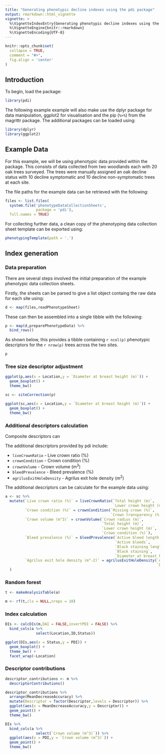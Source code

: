 ```yaml
---
title: "Generating phenotypic decline indexes using the pdi package"
output: rmarkdown::html_vignette
vignette: >
  %\VignetteIndexEntry{Generating phenotypic decline indexes using the pdi package}
  %\VignetteEngine{knitr::rmarkdown}
  %\VignetteEncoding{UTF-8}
---
```


```r
knitr::opts_chunk$set(
  collapse = TRUE,
  comment = "#>",
  fig.align = 'center'
)
```

## Introduction

To begin, load the package:

```r
library(pdi)
```

The following example example will also make use the dplyr package for data manipulation, ggplot2 for visualisation and the pip (`%>%`) from the magrittr package.
The additional packages can be loaded using:

```r
library(dplyr)
library(ggplot2)
```

## Example Data

For this example, we will be using phenotypic data provided within the package.
This consists of data collected from two woodlands each with 20 oak trees surveyed.
The trees were manually assigned an oak decline status with 10 decline symptomatic and 10 decline non-symptomatic trees at each site.

The file paths for the example data can be retrieved with the following:

```r
files <- list.files(
  system.file('phenotypeDataCollectionSheets',
              package = 'pdi'),
  full.names = TRUE) 
```

For collecting further data, a clean copy of the phenotyping data collection sheet template can be exported using:

```r
phenotypingTemplate(path = '.')
```

## Index generation

### Data preparation

There are several steps involved the initial preparation of the example phenotypic data collection sheets.

Firstly, the sheets can be parsed to give a list object containg the raw data for each site using:

```r
d <- map(files,readPhenotypeSheet)
```

These can then be assembled into a single tibble with the following:

```r
p <- map(d,preparePhenotypeData) %>%
  bind_rows()
```

As shown below, this provides a tibble containing `r ncol(p)` phenotypic descriptors for the `r nrow(p)` trees across the two sites.

```r
p
```

### Tree size descriptor adjustment

```r
ggplot(p,aes(x = Location,y = `Diameter at breast height (m)`)) +
  geom_boxplot() +
  theme_bw()
```

```r
sc <- siteCorrection(p)
```

```r
ggplot(sc,aes(x = Location,y = `Diameter at breast height (m)`)) +
  geom_boxplot() +
  theme_bw()
```

### Additional descriptors calculation

Composite descriptors can 

The additional descriptors provided by pdi include:

* `liveCrownRatio` - Live crown ratio (%)
* `crownCondition` - Crown condition (%)
* `crownVolume` - Crown volume (m^3^)
* `bleedPrevalence` - Bleed prevalence (%)
* `agrilusExitHoleDensity` - Agrilus exit hole density (m^2^)

The additional descriptors can be calculate for the example data using:

```r
a <- sc %>%
  mutate(`Live crown ratio (%)` = liveCrownRatio(`Total height (m)`,
                                                 `Lower crown height (m)`),
         `Crown condition (%)` = crownCondition(`Missing crown (%)`,
                                                `Crown transparency (%)`),
         `Crown volume (m^3)` = crownVolume(`Crown radius (m)`,
                                            `Total height (m)`,
                                            `Lower crown height (m)`,
                                            `Crown condition (%)`),
         `Bleed prevalence (%)` = bleedPrevalence(`Active bleed length (mm)`,
                                                  `Active bleeds`,
                                                  `Black staining length (mm)`,
                                                  `Black staining`,
                                                  `Diameter at breast height (m)`),
         `Agrilus exit hole density (m^-2)` = agrilusExitHoleDensity(`Agrilus exit holes`,
                                                                     `Diameter at breast height (m)`)
  )
```

### Random forest

```r
t <- makeAnalysisTable(a)
```

```r
m <- rf(t,cls = NULL,nreps = 10)
```

### Index calculation

```r
DIs <- calcDIs(m,DAI = FALSE,invertPDI = FALSE) %>%
  bind_cols(a %>%
              select(Location,ID,Status))
```

```r
ggplot(DIs,aes(x = Status,y = PDI)) +
  geom_boxplot() +
  theme_bw() +
  facet_wrap(~Location)
```

### Descriptor contributions

```r
descriptor_contributions <- m %>%
  descriptorContributions()
```

```r
descriptor_contributions %>%
  arrange(MeanDecreaseAccuracy) %>%
  mutate(Descriptor = factor(Descriptor,levels = Descriptor)) %>%
  ggplot(aes(x = MeanDecreaseAccuracy,y = Descriptor)) +
  geom_point() +
  theme_bw()
```

```r
DIs %>%
  bind_cols(a %>%
              select(`Crown volume (m^3)`)) %>%
  ggplot(aes(x = PDI,y = `Crown volume (m^3)`)) +
  geom_point() +
  theme_bw()
```

